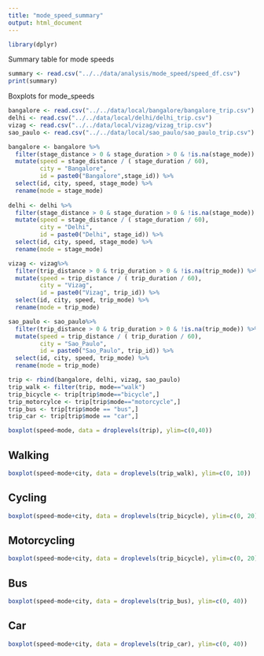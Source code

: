 ```yaml
---
title: "mode_speed_summary"
output: html_document
---
```


```r
library(dplyr)
```


Summary table for mode speeds
```r
summary <- read.csv("../../data/analysis/mode_speed/speed_df.csv")
print(summary)
```

Boxplots for mode_speeds
```r
bangalore <- read.csv("../../data/local/bangalore/bangalore_trip.csv")
delhi <- read.csv("../../data/local/delhi/delhi_trip.csv")
vizag <- read.csv("../../data/local/vizag/vizag_trip.csv")
sao_paulo <- read.csv("../../data/local/sao_paulo/sao_paulo_trip.csv")

bangalore <- bangalore %>% 
  filter(stage_distance > 0 & stage_duration > 0 & !is.na(stage_mode)) %>%
  mutate(speed = stage_distance / ( stage_duration / 60),
         city = "Bangalore",
         id = paste0("Bangalore",stage_id)) %>% 
  select(id, city, speed, stage_mode) %>% 
  rename(mode = stage_mode)
  
delhi <- delhi %>% 
  filter(stage_distance > 0 & stage_duration > 0 & !is.na(stage_mode)) %>%
  mutate(speed = stage_distance / ( stage_duration / 60),
         city = "Delhi",
         id = paste0("Delhi", stage_id)) %>% 
  select(id, city, speed, stage_mode) %>% 
  rename(mode = stage_mode)

vizag <- vizag%>% 
  filter(trip_distance > 0 & trip_duration > 0 & !is.na(trip_mode)) %>%
  mutate(speed = trip_distance / ( trip_duration / 60),
         city = "Vizag",
         id = paste0("Vizag", trip_id)) %>% 
  select(id, city, speed, trip_mode) %>% 
  rename(mode = trip_mode)

sao_paulo <- sao_paulo%>% 
  filter(trip_distance > 0 & trip_duration > 0 & !is.na(trip_mode)) %>%
  mutate(speed = trip_distance / ( trip_duration / 60),
         city = "Sao_Paulo",
         id = paste0("Sao_Paulo", trip_id)) %>% 
  select(id, city, speed, trip_mode) %>% 
  rename(mode = trip_mode)

trip <- rbind(bangalore, delhi, vizag, sao_paulo)
trip_walk <- filter(trip, mode=="walk")
trip_bicycle <- trip[trip$mode=="bicycle",]
trip_motorcylce <- trip[trip$mode=="motorcycle",]
trip_bus <- trip[trip$mode == "bus",]
trip_car <- trip[trip$mode == "car",]

```



```r
boxplot(speed~mode, data = droplevels(trip), ylim=c(0,40))
```

## Walking
```r
boxplot(speed~mode+city, data = droplevels(trip_walk), ylim=c(0, 10))
```

## Cycling
```r
boxplot(speed~mode+city, data = droplevels(trip_bicycle), ylim=c(0, 20))
```

## Motorcycling
```r
boxplot(speed~mode+city, data = droplevels(trip_bicycle), ylim=c(0, 20))
```

## Bus
```r
boxplot(speed~mode+city, data = droplevels(trip_bus), ylim=c(0, 40))
```


## Car
```r
boxplot(speed~mode+city, data = droplevels(trip_car), ylim=c(0, 40))
```


